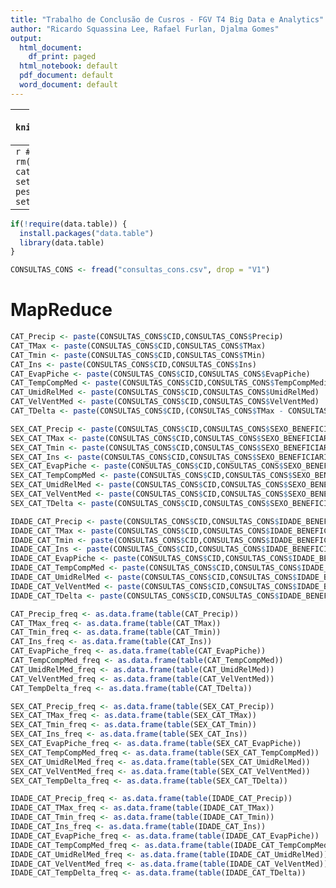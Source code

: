 ---
title: "Trabalho de Conclusão de Cusros - FGV T4 Big Data e Analytics"
author: "Ricardo Squassina Lee, Rafael Furlan, Djalma Gomes"
output:
  html_document:
    df_print: paged
  html_notebook: default
  pdf_document: default
  word_document: default
---

---
```{r setup, include=FALSE}
knitr::opts_chunk$set(echo = TRUE)
```


---
```{r Inicia Ambiente, message=FALSE, include=FALSE}
#Iniciando o ambiente
rm(list = ls())
cat("\014") 
# setwd("~/Tresors/zz-pessoal/FGV/git/TCC")
setwd("./")
```

---
```{r Carrega bibliotecas necessarias, message=FALSE, warning=TRUE, include=FALSE}
if(!require(data.table)) {
  install.packages("data.table")
  library(data.table)
}

```

```{r}
CONSULTAS_CONS <- fread("consultas_cons.csv", drop = "V1")
```

# MapReduce
```{r MapReduce - Map}
CAT_Precip <- paste(CONSULTAS_CONS$CID,CONSULTAS_CONS$Precip)
CAT_TMax <- paste(CONSULTAS_CONS$CID,CONSULTAS_CONS$TMax)
CAT_Tmin <- paste(CONSULTAS_CONS$CID,CONSULTAS_CONS$TMin)
CAT_Ins <- paste(CONSULTAS_CONS$CID,CONSULTAS_CONS$Ins)
CAT_EvapPiche <- paste(CONSULTAS_CONS$CID,CONSULTAS_CONS$EvapPiche)
CAT_TempCompMed <- paste(CONSULTAS_CONS$CID,CONSULTAS_CONS$TempCompMedia)
CAT_UmidRelMed <- paste(CONSULTAS_CONS$CID,CONSULTAS_CONS$UmidRelMed)
CAT_VelVentMed <- paste(CONSULTAS_CONS$CID,CONSULTAS_CONS$VelVentMed)
CAT_TDelta <- paste(CONSULTAS_CONS$CID,(CONSULTAS_CONS$TMax - CONSULTAS_CONS$TMin))

SEX_CAT_Precip <- paste(CONSULTAS_CONS$CID,CONSULTAS_CONS$SEXO_BENEFICIARIO,CONSULTAS_CONS$Precip)
SEX_CAT_TMax <- paste(CONSULTAS_CONS$CID,CONSULTAS_CONS$SEXO_BENEFICIARIO,CONSULTAS_CONS$TMax)
SEX_CAT_Tmin <- paste(CONSULTAS_CONS$CID,CONSULTAS_CONS$SEXO_BENEFICIARIO,CONSULTAS_CONS$TMin)
SEX_CAT_Ins <- paste(CONSULTAS_CONS$CID,CONSULTAS_CONS$SEXO_BENEFICIARIO,CONSULTAS_CONS$Ins)
SEX_CAT_EvapPiche <- paste(CONSULTAS_CONS$CID,CONSULTAS_CONS$SEXO_BENEFICIARIO,CONSULTAS_CONS$EvapPiche)
SEX_CAT_TempCompMed <- paste(CONSULTAS_CONS$CID,CONSULTAS_CONS$SEXO_BENEFICIARIO,CONSULTAS_CONS$TempCompMedia)
SEX_CAT_UmidRelMed <- paste(CONSULTAS_CONS$CID,CONSULTAS_CONS$SEXO_BENEFICIARIO,CONSULTAS_CONS$UmidRelMed)
SEX_CAT_VelVentMed <- paste(CONSULTAS_CONS$CID,CONSULTAS_CONS$SEXO_BENEFICIARIO,CONSULTAS_CONS$VelVentMed)
SEX_CAT_TDelta <- paste(CONSULTAS_CONS$CID,CONSULTAS_CONS$SEXO_BENEFICIARIO,(CONSULTAS_CONS$TMax - CONSULTAS_CONS$TMin))

IDADE_CAT_Precip <- paste(CONSULTAS_CONS$CID,CONSULTAS_CONS$IDADE_BENEFICIARIO,CONSULTAS_CONS$Precip)
IDADE_CAT_TMax <- paste(CONSULTAS_CONS$CID,CONSULTAS_CONS$IDADE_BENEFICIARIO,CONSULTAS_CONS$TMax)
IDADE_CAT_Tmin <- paste(CONSULTAS_CONS$CID,CONSULTAS_CONS$IDADE_BENEFICIARIO,CONSULTAS_CONS$TMin)
IDADE_CAT_Ins <- paste(CONSULTAS_CONS$CID,CONSULTAS_CONS$IDADE_BENEFICIARIO,CONSULTAS_CONS$Ins)
IDADE_CAT_EvapPiche <- paste(CONSULTAS_CONS$CID,CONSULTAS_CONS$IDADE_BENEFICIARIO,CONSULTAS_CONS$EvapPiche)
IDADE_CAT_TempCompMed <- paste(CONSULTAS_CONS$CID,CONSULTAS_CONS$IDADE_BENEFICIARIO,CONSULTAS_CONS$TempCompMedia)
IDADE_CAT_UmidRelMed <- paste(CONSULTAS_CONS$CID,CONSULTAS_CONS$IDADE_BENEFICIARIO,CONSULTAS_CONS$UmidRelMed)
IDADE_CAT_VelVentMed <- paste(CONSULTAS_CONS$CID,CONSULTAS_CONS$IDADE_BENEFICIARIO,CONSULTAS_CONS$VelVentMed)
IDADE_CAT_TDelta <- paste(CONSULTAS_CONS$CID,CONSULTAS_CONS$IDADE_BENEFICIARIO,(CONSULTAS_CONS$TMax - CONSULTAS_CONS$TMin))
```

```{r MapReduce - Reduce}
CAT_Precip_freq <- as.data.frame(table(CAT_Precip))
CAT_TMax_freq <- as.data.frame(table(CAT_TMax))
CAT_Tmin_freq <- as.data.frame(table(CAT_Tmin))
CAT_Ins_freq <- as.data.frame(table(CAT_Ins))
CAT_EvapPiche_freq <- as.data.frame(table(CAT_EvapPiche))
CAT_TempCompMed_freq <- as.data.frame(table(CAT_TempCompMed))
CAT_UmidRelMed_freq <- as.data.frame(table(CAT_UmidRelMed))
CAT_VelVentMed_freq <- as.data.frame(table(CAT_VelVentMed))
CAT_TempDelta_freq <- as.data.frame(table(CAT_TDelta))

SEX_CAT_Precip_freq <- as.data.frame(table(SEX_CAT_Precip))
SEX_CAT_TMax_freq <- as.data.frame(table(SEX_CAT_TMax))
SEX_CAT_Tmin_freq <- as.data.frame(table(SEX_CAT_Tmin))
SEX_CAT_Ins_freq <- as.data.frame(table(SEX_CAT_Ins))
SEX_CAT_EvapPiche_freq <- as.data.frame(table(SEX_CAT_EvapPiche))
SEX_CAT_TempCompMed_freq <- as.data.frame(table(SEX_CAT_TempCompMed))
SEX_CAT_UmidRelMed_freq <- as.data.frame(table(SEX_CAT_UmidRelMed))
SEX_CAT_VelVentMed_freq <- as.data.frame(table(SEX_CAT_VelVentMed))
SEX_CAT_TempDelta_freq <- as.data.frame(table(SEX_CAT_TDelta))

IDADE_CAT_Precip_freq <- as.data.frame(table(IDADE_CAT_Precip))
IDADE_CAT_TMax_freq <- as.data.frame(table(IDADE_CAT_TMax))
IDADE_CAT_Tmin_freq <- as.data.frame(table(IDADE_CAT_Tmin))
IDADE_CAT_Ins_freq <- as.data.frame(table(IDADE_CAT_Ins))
IDADE_CAT_EvapPiche_freq <- as.data.frame(table(IDADE_CAT_EvapPiche))
IDADE_CAT_TempCompMed_freq <- as.data.frame(table(IDADE_CAT_TempCompMed))
IDADE_CAT_UmidRelMed_freq <- as.data.frame(table(IDADE_CAT_UmidRelMed))
IDADE_CAT_VelVentMed_freq <- as.data.frame(table(IDADE_CAT_VelVentMed))
IDADE_CAT_TempDelta_freq <- as.data.frame(table(IDADE_CAT_TDelta))
```


```{r}

```

